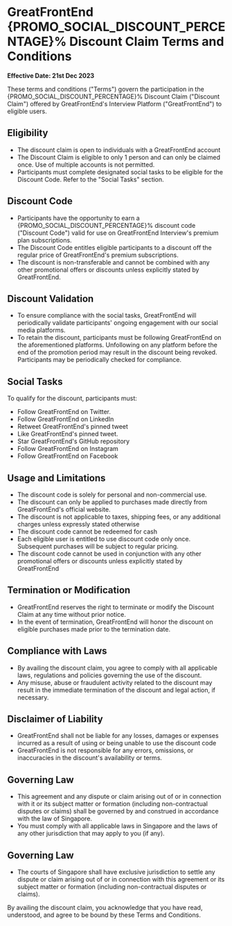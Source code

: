
# GreatFrontEnd {PROMO_SOCIAL_DISCOUNT_PERCENTAGE}% Discount Claim Terms and Conditions

**Effective Date: 21st Dec 2023**

These terms and conditions ("Terms") govern the participation in the {PROMO_SOCIAL_DISCOUNT_PERCENTAGE}% Discount Claim ("Discount Claim") offered by GreatFrontEnd's Interview Platform ("GreatFrontEnd") to eligible users.

## Eligibility

- The discount claim is open to individuals with a GreatFrontEnd account
- The Discount Claim is eligible to only 1 person and can only be claimed once. Use of multiple accounts is not permitted.
- Participants must complete designated social tasks to be eligible for the Discount Code. Refer to the "Social Tasks" section.

## Discount Code

- Participants have the opportunity to earn a {PROMO_SOCIAL_DISCOUNT_PERCENTAGE}% discount code ("Discount Code") valid for use on GreatFrontEnd Interview's premium plan subscriptions.
- The Discount Code entitles eligible participants to a discount off the regular price of GreatFrontEnd's premium subscriptions.
- The discount is non-transferable and cannot be combined with any other promotional offers or discounts unless explicitly stated by GreatFrontEnd.

## Discount Validation

- To ensure compliance with the social tasks, GreatFrontEnd will periodically validate participants' ongoing engagement with our social media platforms.
- To retain the discount, participants must be following GreatFrontEnd on the aforementioned platforms. Unfollowing on any platform before the end of the promotion period may result in the discount being revoked. Participants may be periodically checked for compliance.

## Social Tasks

To qualify for the discount, participants must:

- Follow GreatFrontEnd on Twitter.
- Follow GreatFrontEnd on LinkedIn
- Retweet GreatFrontEnd's pinned tweet
- Like GreatFrontEnd's pinned tweet.
- Star GreatFrontEnd's GitHub repository
- Follow GreatFrontEnd on Instagram
- Follow GreatFrontEnd on Facebook

## Usage and Limitations

- The discount code is solely for personal and non-commercial use.
- The discount can only be applied to purchases made directly from GreatFrontEnd's official website.
- The discount is not applicable to taxes, shipping fees, or any additional charges unless expressly stated otherwise
- The discount code cannot be redeemed for cash
- Each eligible user is entitled to use discount code only once. Subsequent purchases will be subject to regular pricing.
- The discount code cannot be used in conjunction with any other promotional offers or discounts unless explicitly stated by GreatFrontEnd

## Termination or Modification

- GreatFrontEnd reserves the right to terminate or modify the Discount Claim at any time without prior notice.
- In the event of termination, GreatFrontEnd will honor the discount on eligible purchases made prior to the termination date.

## Compliance with Laws

- By availing the discount claim, you agree to comply with all applicable laws, regulations and policies governing the use of the discount.
- Any misuse, abuse or fraudulent activity related to the discount may result in the immediate termination of the discount and legal action, if necessary.

## Disclaimer of Liability

- GreatFrontEnd shall not be liable for any losses, damages or expenses incurred as a result of using or being unable to use the discount code
- GreatFrontEnd is not responsible for any errors, omissions, or inaccuracies in the discount's availability or terms.

## Governing Law

- This agreement and any dispute or claim arising out of or in connection with it or its subject matter or formation (including non-contractual disputes or claims) shall be governed by and construed in accordance with the law of Singapore.
- You must comply with all applicable laws in Singapore and the laws of any other jurisdiction that may apply to you (if any).

## Governing Law

- The courts of Singapore shall have exclusive jurisdiction to settle any dispute or claim arising out of or in connection with this agreement or its subject matter or formation (including non-contractual disputes or claims).

By availing the discount claim, you acknowledge that you have read, understood, and agree to be bound by these Terms and Conditions.
